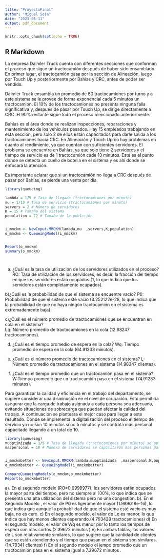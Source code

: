 ```yaml
---
title: "ProyectoFinal"
author: "Miguel Sosa"
date: "2023-05-11"
output: pdf_document
---
```


```r
knitr::opts_chunk$set(echo = TRUE)
```

## R Markdown
La empresa Daimler Truck cuenta con diferentes secciones que conforman el proceso que sigue un tractocamión después de haber sido ensamblado. En primer lugar, el tractocamión pasa por la sección de Alineación, luego por Touch Up y posteriormente por Bahías y CRC, antes de poder ser vendido.

Daimler Truck ensambla un promedio de 80 tractocamiones por turno y a este sistema se le provee de forma exponencial cada 5 minutos un tractocamión. El 10% de los tractocamiones no presenta ninguna falla significativa y, después de pasar por Touch Up, se dirige directamente a CRC. El 90% restante sigue todo el proceso mencionado anteriormente.

Bahías es el área donde se realizan inspecciones, reparaciones y mantenimiento de los vehículos pesados. Hay 15 empleados trabajando en esta sección, pero solo 2 de ellos están capacitados para darle salida a los tractocamiones hacia CRC. En Alineación y Touch Up no hay problemas en cuanto al rendimiento, ya que cuentan con suficientes servidores. El problema se encuentra en Bahías, ya que solo tiene 2 servidores y el tiempo de servicio es de 1 tractocamión cada 10 minutos. Este es el punto donde se detecta un cuello de botella en el sistema y es ahí donde se enfocará la atención.

Es importante aclarar que si un tractocamión no llega a CRC después de pasar por Bahías, se pierde una venta por día.


```r
library(queueing)

lambda = 1/5 # Tasa de llegada (tractocamiones por minuto)
mu = 1/10 # Tasa de servicio (tractocamiones por minuto)
servers = 2 # Número de servidores
K = 15 # Tamaño del sistema
population = 72 # Tamaño de la población


i_mmckm <- NewInput.MMCKM(lambda,mu  ,servers,K,population)
o_mmckm <- QueueingModel(i_mmckm)


Report(o_mmckm)
summary(o_mmckm)




```

a) ¿Cuál es la tasa de utilización de los servidores utilizados en el proceso?
RO: Tasa de utilización de los servidores, es decir, la fracción del tiempo en que los servidores están ocupados
(1, lo que indica que los servidores están completamente ocupados).

b)¿Cuál es la probabilidad de que el sistema se encuentre vacío?
P0: Probabilidad de que el sistema esté vacío (3.252122e-28, lo que indica que la probabilidad de que no haya
ningún tractocamión en el sistema es extremadamente baja).

c)¿Cuál es el número promedio de tractocamiones que se encuentran en cola en el sistema?    
Lq: Número promedio de tractocamiones en la cola (12.98247 tractocamiones).

d) ¿Cuál es el tiempo promedio de espera en la cola?
Wq: Tiempo promedio de espera en la cola (64.91233 minutos).

e) ¿Cuál es el número promedio de tractocamiones en el sistema?
L: Número promedio de tractocamiones en el sistema (14.98247 clientes).

f) ¿Cuál es el tiempo promedio que un tractocamión pasa en el sistema?
W:Tiempo promedio que un tractocamión pasa en el sistema (74.91233 minutos).



Para garantizar la calidad y eficiencia en el trabajo del departamento, se sugiere considerar una disminución en
el nivel de ocupación. Esto permitiría asegurar que la carga de trabajo asignada a cada persona sea adecuada,
evitando situaciones de sobrecarga que puedan afectar la calidad del trabajo.
A continuación se planteara el mejor caso para llegar a este resultado.
Donde se implementa la digitalización del proceso el tiempo de servicio ya no son 10 minutos si no 5 minutos y
se contrata mas personal capacitado llegando a un total de 10.


```r
library(queueing)
muoptimizada = 1/5 # Tasa de llegada (tractocamiones por minuto) se optimizo por que se digitalizo el proceso
maspersonal = 10 # Número de servidores se capacitaron mas personas para liberar tractocamiones


i_mmckmbetter <- NewInput.MMCKM(lambda,muoptimizada  ,maspersonal,K,population)
o_mmckmbetter <- QueueingModel(i_mmckmbetter)

CompareQueueingModels(o_mmckm,o_mmckmbetter)
Report(o_mmckmbetter)
```

a).
En el segundo modelo (RO=0.9999977), los servidores están ocupados la mayor parte del tiempo, pero no
siempre al 100%, lo que indica que se presenta una alta utilización del sistema pero no una congestión.
b).
En el Segundo Modelo , el valor de P0 es ligeramente mayor (1.989018e-16), lo que indica que aunque la
probabilidad de que el sistema esté vacío es muy baja, no es cero.
c)
En el segundo modelo, el valor de Lq es menor, lo que indica que hay menos
clientes esperando.(4.793428 tractocamiones)
d)
En el segundo modelo, el valor de Wq es menor por lo tanto los tiempos de espera son más cortos.(2.39672 minutos )
e)
En ambas tablas, los valores de L son relativamente similares, lo que sugiere que la cantidad de clientes que se
están atendiendo y el tiempo que pasan en el sistema son similares.(14.79341 clientes)
f)
En el segundo modelo el iempo promedio que un tractocamión pasa en el sistema igual a 7.39672 minutos .

